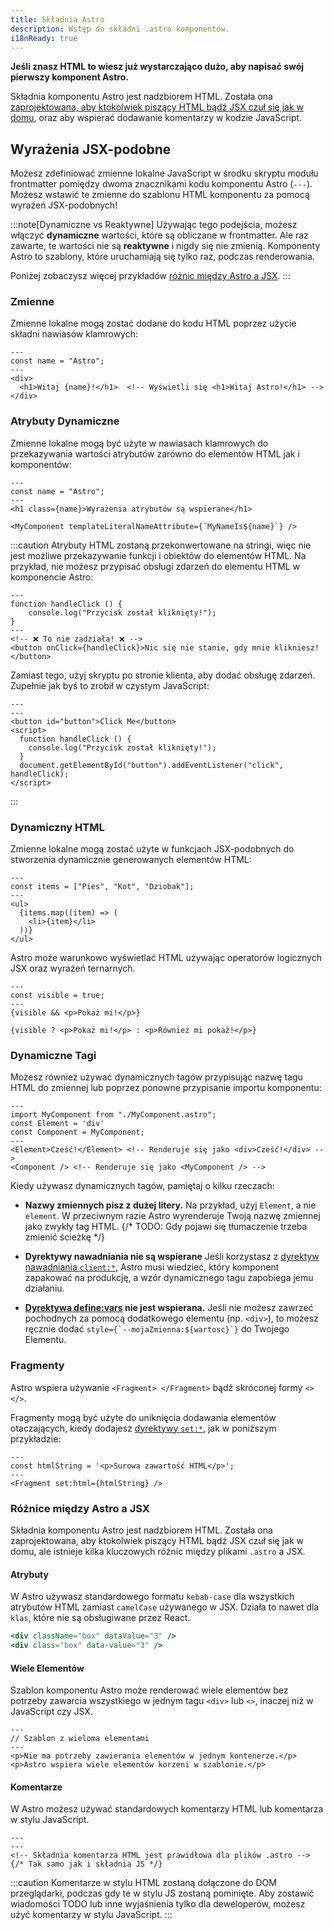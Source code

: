 ```yaml
---
title: Składnia Astro
description: Wstęp do składni .astro komponentów.
i18nReady: true
---
```


**Jeśli znasz HTML to wiesz już wystarczająco dużo, aby napisać swój pierwszy komponent Astro.**

Składnia komponentu Astro jest nadzbiorem HTML. Została ona [zaprojektowana, aby ktokolwiek piszący HTML bądź JSX czuł się jak w domu](#różnice-między-astro-a-jsx), oraz aby wspierać dodawanie komentarzy w kodzie JavaScript.


## Wyrażenia JSX-podobne

Możesz zdefiniować zmienne lokalne JavaScript w środku skryptu modułu frontmatter pomiędzy dwoma znacznikami kodu komponentu Astro (`---`). Możesz wstawić te zmienne do szablonu HTML komponentu za pomocą wyrażeń JSX-podobnych!

:::note[Dynamiczne vs Reaktywne]
Używając tego podejścia, możesz włączyć **dynamiczne** wartości, które są obliczane w frontmatter. Ale raz zawarte, te wartości nie są **reaktywne** i nigdy się nie zmienią. Komponenty Astro to szablony, które uruchamiają się tylko raz, podczas renderowania.

Poniżej zobaczysz więcej przykładów [różnic między Astro a JSX](#różnice-między-astro-a-jsx).
:::

### Zmienne

Zmienne lokalne mogą zostać dodane do kodu HTML poprzez użycie składni nawiasów klamrowych:

```astro title="src/components/Variables.astro" "{name}"
---
const name = "Astro";
---
<div>
  <h1>Witaj {name}!</h1>  <!-- Wyświetli się <h1>Witaj Astro!</h1> -->
</div>
```

### Atrybuty Dynamiczne
Zmienne lokalne mogą być użyte w nawiasach klamrowych do przekazywania wartości atrybutów zarówno do elementów HTML jak i komponentów:

```astro title="src/components/DynamicAttributes.astro" "{name}" "${name}"
---
const name = "Astro";
---
<h1 class={name}>Wyrażenia atrybutów są wspierane</h1>

<MyComponent templateLiteralNameAttribute={`MyNameIs${name}`} />
```

:::caution
Atrybuty HTML zostaną przekonwertowane na stringi, więc nie jest możliwe przekazywanie funkcji i obiektów do elementów HTML.
Na przykład, nie możesz przypisać obsługi zdarzeń do elementu HTML w komponencie Astro:

```astro title="tego-nie-rob.astro"
---
function handleClick () {
    console.log("Przycisk został kliknięty!");
}
---
<!-- ❌ To nie zadziała! ❌ -->
<button onClick={handleClick}>Nic się nie stanie, gdy mnie klikniesz!</button>
```

Zamiast tego, użyj skryptu po stronie klienta, aby dodać obsługę zdarzeń. Zupełnie jak byś to zrobił w czystym JavaScript:

```astro title="lepiej-zrob-to-tak.astro"
---
---
<button id="button">Click Me</button>
<script>
  function handleClick () {
    console.log("Przycisk został kliknięty!");
  }
  document.getElementById("button").addEventListener("click", handleClick);
</script>
```
:::

### Dynamiczny HTML

Zmienne lokalne mogą zostać użyte w funkcjach JSX-podobnych do stworzenia dynamicznie generowanych elementów HTML: 

```astro title="src/components/DynamicHtml.astro" "{item}"
---
const items = ["Pies", "Kot", "Dziobak"];
---
<ul>
  {items.map((item) => (
    <li>{item}</li>
  ))}
</ul>
```

Astro może warunkowo wyświetlać HTML używając operatorów logicznych JSX oraz wyrażeń ternarnych.

```astro title="src/components/ConditionalHtml.astro" "visible"
---
const visible = true;
---
{visible && <p>Pokaż mi!</p>}

{visible ? <p>Pokaż mi!</p> : <p>Również mi pokaż!</p>}
```

### Dynamiczne Tagi

Możesz również używać dynamicznych tagów przypisując nazwę tagu HTML do zmiennej lub poprzez ponowne przypisanie importu komponentu:

```astro title="src/components/DynamicTags.astro" /Element|(?<!My)Component/
---
import MyComponent from "./MyComponent.astro";
const Element = 'div'
const Component = MyComponent;
---
<Element>Cześć!</Element> <!-- Renderuje się jako <div>Cześć!</div> -->
<Component /> <!-- Renderuje się jako <MyComponent /> -->
```

Kiedy używasz dynamicznych tagów, pamiętaj o kilku rzeczach:

- **Nazwy zmiennych pisz z dużej litery.** Na przykład, użyj `Element`, a nie `element`. W przeciwnym razie Astro wyrenderuje Twoją nazwę zmiennej jako zwykły tag HTML.
{/* TODO: Gdy pojawi się tłumaczenie trzeba zmienić ścieżkę */}
- **Dyrektywy nawadniania nie są wspierane** Jeśli korzystasz z [dyrektyw nawadniania `client:*`](/pl/guides/framework-components/#hydrating-interactive-components), Astro musi wiedzieć, który komponent zapakować na produkcję, a wzór dynamicznego tagu zapobiega jemu działaniu.

- **[Dyrektywa define:vars](/pl/reference/directives-reference/#definevars) nie jest wspierana.** Jeśli nie możesz zawrzeć pochodnych za pomocą dodatkowego elementu (np. `<div>`), to możesz ręcznie dodać ``style={`--mojaZmienna:${wartosc}`}`` do Twojego Elementu. 

### Fragmenty

Astro wspiera używanie `<Fragment> </Fragment>` bądź skróconej formy `<> </>`.

Fragmenty mogą być użyte do uniknięcia dodawania elementów otaczających, kiedy dodajesz [dyrektywy `set:*`](/pl/reference/directives-reference/#sethtml), jak w poniższym przykładzie:

```astro title="src/components/SetHtml.astro" "Fragment"
---
const htmlString = '<p>Surowa zawartość HTML</p>';
---
<Fragment set:html={htmlString} />
```

### Różnice między Astro a JSX

Składnia komponentu Astro jest nadzbiorem HTML. Została ona zaprojektowana, aby ktokolwiek piszący HTML bądź JSX czuł się jak w domu, ale istnieje kilka kluczowych różnic między plikami `.astro` a JSX.

#### Atrybuty

W Astro używasz standardowego formatu `kebab-case` dla wszystkich atrybutów HTML zamiast `camelCase` używanego w JSX. Działa to nawet dla `klas`, które nie są obsługiwane przez React.

```jsx del={1} ins={2} title="example.astro"
<div className="box" dataValue="3" />
<div class="box" data-value="3" />
```

#### Wiele Elementów

Szablon komponentu Astro może renderować wiele elementów bez potrzeby zawarcia wszystkiego w jednym tagu `<div>` lub `<>`, inaczej niż w JavaScript czy JSX.

```astro title="src/components/RootElements.astro"
---
// Szablon z wieloma elementami
---
<p>Nie ma potrzeby zawierania elementów w jednym kontenerze.</p>
<p>Astro wspiera wiele elementów korzeni w szablonie.</p>
```

#### Komentarze

W Astro możesz używać standardowych komentarzy HTML lub komentarza w stylu JavaScript.

```astro title="example.astro"
---
---
<!-- Składnia komentarza HTML jest prawidłowa dla plików .astro -->
{/* Tak samo jak i składnia JS */}
```

:::caution
Komentarze w stylu HTML zostaną dołączone do DOM przeglądarki, podczas gdy te w stylu JS zostaną pominięte. Aby zostawić wiadomości TODO lub inne wyjaśnienia tylko dla deweloperów, możesz użyć komentarzy w stylu JavaScript.
:::
